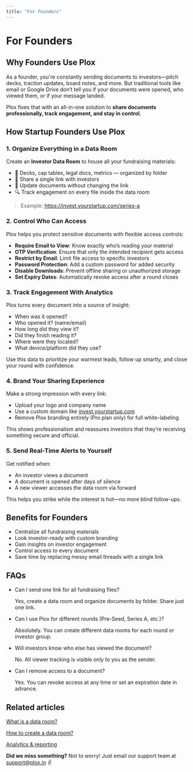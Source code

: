 ```yaml
---
title: "For Founders"
---
```


# For Founders

## Why Founders Use Plox

As a founder, you're constantly sending documents to investors—pitch decks, traction updates, board notes, and more. But traditional tools like email or Google Drive don’t tell you if your documents were opened, who viewed them, or if your message landed.

Plox fixes that with an all-in-one solution to **share documents professionally, track engagement, and stay in control.**

## How Startup Founders Use Plox

### 1. **Organize Everything in a Data Room**

Create an **Investor Data Room** to house all your fundraising materials:

- 📁 Decks, cap tables, legal docs, metrics — organized by folder
- 🔗 Share a single link with investors
- 🔄 Update documents without changing the link
- 🔍 Track engagement on every file inside the data room

> Example: https://invest.yourstartup.com/series-a

### 2. **Control Who Can Access**

Plox helps you protect sensitive documents with flexible access controls:

- **Require Email to View**: Know exactly who’s reading your material
- **OTP Verification**: Ensure that only the intended recipient gets access
- **Restrict by Email**: Limit file access to specific investors
- **Password Protection**: Add a custom password for added security
- **Disable Downloads**: Prevent offline sharing or unauthorized storage
- **Set Expiry Dates**: Automatically revoke access after a round closes

### 3. Track Engagement With Analytics

Plox turns every document into a source of insight:

- When was it opened?
- Who opened it? (name/email)
- How long did they view it?
- Did they finish reading it?
- Where were they located?
- What device/platform did they use?

Use this data to prioritize your warmest leads, follow up smartly, and close your round with confidence.

### 4. Brand Your Sharing Experience

Make a strong impression with every link:

- Upload your logo and company name
- Use a custom domain like [invest.yourstartup.com](http://invest.yourstartup.com/)
- Remove Plox branding entirely (Pro plan only) for full white-labeling

This shows professionalism and reassures investors that they’re receiving something secure and official.

### 5. **Send Real-Time Alerts to Yourself**

Get notified when:

- An investor views a document
- A document is opened after days of silence
- A new viewer accesses the data room via forward

This helps you strike while the interest is hot—no more blind follow-ups.

## Benefits for Founders

- Centralize all fundraising materials
- Look investor-ready with custom branding
- Gain insights on investor engagement
- Control access to every document
- Save time by replacing messy email threads with a single link

## FAQs

- Can I send one link for all fundraising files?

  Yes, create a data room and organize documents by folder. Share just one link.
- Can I use Plox for different rounds (Pre-Seed, Series A, etc.)?

  Absolutely. You can create different data rooms for each round or investor group.
- Will investors know who else has viewed the document?

  No. All viewer tracking is visible only to you as the sender.
- Can I remove access to a document?

  Yes. You can revoke access at any time or set an expiration date in advance.

## Related articles

[What is a data room?](https://help.plox.in/data-rooms/what-is-a-data-room)

[How to create a data room?](https://help.plox.in/data-room/how-to-create-a-data-room)

[Analytics & reporting](https://help.plox.in/data-rooms/analytics-reporting)

**Did we miss something?** Not to worry! Just email our support team at [support@plox.in](mailto:support@plox.in) ✌️